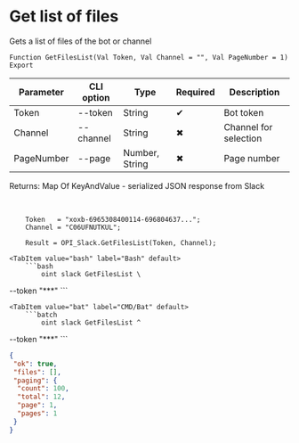 ﻿---
sidebar_position: 1
---


# Get list of files
 Gets a list of files of the bot or channel



`Function GetFilesList(Val Token, Val Channel = "", Val PageNumber = 1) Export`

  | Parameter | CLI option | Type | Required | Description |
  |-|-|-|-|-|
  | Token | --token | String | &#x2714; | Bot token |
  | Channel | --channel | String | &#x2716; | Channel for selection |
  | PageNumber | --page | Number, String | &#x2716; | Page number |

  
  Returns:  Map Of KeyAndValue - serialized JSON response from Slack

<br/>




```bsl title="1C:Enterprise/OneScript code example"
    Token   = "xoxb-6965308400114-696804637...";
    Channel = "C06UFNUTKUL";

    Result = OPI_Slack.GetFilesList(Token, Channel);
```
 

 <Tabs>
  
    <TabItem value="bash" label="Bash" default>
        ```bash
            oint slack GetFilesList \
 --token "***"
        ```
    </TabItem>
  
    <TabItem value="bat" label="CMD/Bat" default>
        ```batch
            oint slack GetFilesList ^
 --token "***"
        ```
    </TabItem>
</Tabs>


```json title="Result"
{
 "ok": true,
 "files": [],
 "paging": {
  "count": 100,
  "total": 12,
  "page": 1,
  "pages": 1
 }
}
```
